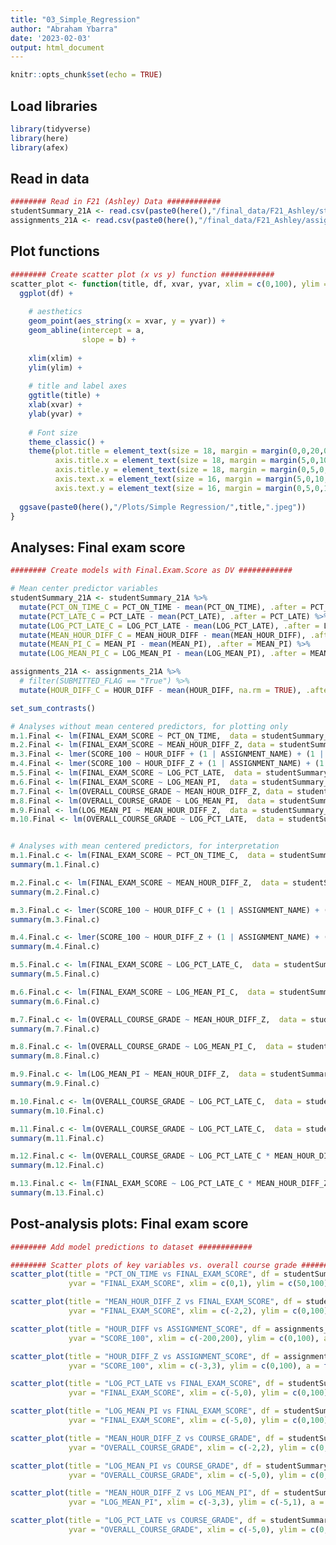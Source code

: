 ```yaml
---
title: "03_Simple_Regression"
author: "Abraham Ybarra"
date: '2023-02-03'
output: html_document
---
```


```r
knitr::opts_chunk$set(echo = TRUE)
```

## Load libraries

```r
library(tidyverse)
library(here)
library(afex)
```

## Read in data

```r
######## Read in F21 (Ashley) Data ############
studentSummary_21A <- read.csv(paste0(here(),"/final_data/F21_Ashley/studentSummary.csv"), header = TRUE)
assignments_21A <- read.csv(paste0(here(),"/final_data/F21_Ashley/assignments.csv"), header = TRUE, numerals = "no.loss")
```

## Plot functions

```r
######## Create scatter plot (x vs y) function ############
scatter_plot <- function(title, df, xvar, yvar, xlim = c(0,100), ylim = c(0,100), a = 0, b = 0) {
  ggplot(df) +
  
    # aesthetics
    geom_point(aes_string(x = xvar, y = yvar)) +
    geom_abline(intercept = a,
                slope = b) +
    
    xlim(xlim) +
    ylim(ylim) +
    
    # title and label axes
    ggtitle(title) +
    xlab(xvar) + 
    ylab(yvar) +
    
    # Font size 
    theme_classic() +
    theme(plot.title = element_text(size = 18, margin = margin(0,0,20,0)),
          axis.title.x = element_text(size = 18, margin = margin(5,0,10,0)),
          axis.title.y = element_text(size = 18, margin = margin(0,5,0,10)),
          axis.text.x = element_text(size = 16, margin = margin(5,0,10,0)),
          axis.text.y = element_text(size = 16, margin = margin(0,5,0,10))) 
  
  ggsave(paste0(here(),"/Plots/Simple Regression/",title,".jpeg"))
}
```

## Analyses: Final exam score

```r
######## Create models with Final.Exam.Score as DV ############

# Mean center predictor variables
studentSummary_21A <- studentSummary_21A %>%
  mutate(PCT_ON_TIME_C = PCT_ON_TIME - mean(PCT_ON_TIME), .after = PCT_ON_TIME) %>%
  mutate(PCT_LATE_C = PCT_LATE - mean(PCT_LATE), .after = PCT_LATE) %>%
  mutate(LOG_PCT_LATE_C = LOG_PCT_LATE - mean(LOG_PCT_LATE), .after = LOG_PCT_LATE) %>%
  mutate(MEAN_HOUR_DIFF_C = MEAN_HOUR_DIFF - mean(MEAN_HOUR_DIFF), .after = MEAN_HOUR_DIFF) %>%
  mutate(MEAN_PI_C = MEAN_PI - mean(MEAN_PI), .after = MEAN_PI) %>%
  mutate(LOG_MEAN_PI_C = LOG_MEAN_PI - mean(LOG_MEAN_PI), .after = MEAN_PI_C)

assignments_21A <- assignments_21A %>%
  # filter(SUBMITTED_FLAG == "True") %>%
  mutate(HOUR_DIFF_C = HOUR_DIFF - mean(HOUR_DIFF, na.rm = TRUE), .after = HOUR_DIFF)

set_sum_contrasts()

# Analyses without mean centered predictors, for plotting only
m.1.Final <- lm(FINAL_EXAM_SCORE ~ PCT_ON_TIME,  data = studentSummary_21A)
m.2.Final <- lm(FINAL_EXAM_SCORE ~ MEAN_HOUR_DIFF_Z, data = studentSummary_21A)
m.3.Final <- lmer(SCORE_100 ~ HOUR_DIFF + (1 | ASSIGNMENT_NAME) + (1 | ANON_ID), data = assignments_21A)
m.4.Final <- lmer(SCORE_100 ~ HOUR_DIFF_Z + (1 | ASSIGNMENT_NAME) + (1 | ANON_ID), data = assignments_21A)
m.5.Final <- lm(FINAL_EXAM_SCORE ~ LOG_PCT_LATE,  data = studentSummary_21A)
m.6.Final <- lm(FINAL_EXAM_SCORE ~ LOG_MEAN_PI,  data = studentSummary_21A)
m.7.Final <- lm(OVERALL_COURSE_GRADE ~ MEAN_HOUR_DIFF_Z, data = studentSummary_21A)
m.8.Final <- lm(OVERALL_COURSE_GRADE ~ LOG_MEAN_PI,  data = studentSummary_21A)
m.9.Final <- lm(LOG_MEAN_PI ~ MEAN_HOUR_DIFF_Z,  data = studentSummary_21A)
m.10.Final <- lm(OVERALL_COURSE_GRADE ~ LOG_PCT_LATE,  data = studentSummary_21A)


# Analyses with mean centered predictors, for interpretation
m.1.Final.c <- lm(FINAL_EXAM_SCORE ~ PCT_ON_TIME_C,  data = studentSummary_21A)
summary(m.1.Final.c)

m.2.Final.c <- lm(FINAL_EXAM_SCORE ~ MEAN_HOUR_DIFF_Z,  data = studentSummary_21A)
summary(m.2.Final.c)

m.3.Final.c <- lmer(SCORE_100 ~ HOUR_DIFF_C + (1 | ASSIGNMENT_NAME) + (1 | ANON_ID), data = assignments_21A)
summary(m.3.Final.c)

m.4.Final.c <- lmer(SCORE_100 ~ HOUR_DIFF_Z + (1 | ASSIGNMENT_NAME) + (1 | ANON_ID), data = assignments_21A)
summary(m.4.Final.c)

m.5.Final.c <- lm(FINAL_EXAM_SCORE ~ LOG_PCT_LATE_C,  data = studentSummary_21A)
summary(m.5.Final.c)

m.6.Final.c <- lm(FINAL_EXAM_SCORE ~ LOG_MEAN_PI_C,  data = studentSummary_21A)
summary(m.6.Final.c)

m.7.Final.c <- lm(OVERALL_COURSE_GRADE ~ MEAN_HOUR_DIFF_Z,  data = studentSummary_21A)
summary(m.7.Final.c)

m.8.Final.c <- lm(OVERALL_COURSE_GRADE ~ LOG_MEAN_PI_C,  data = studentSummary_21A)
summary(m.8.Final.c)

m.9.Final.c <- lm(LOG_MEAN_PI ~ MEAN_HOUR_DIFF_Z,  data = studentSummary_21A)
summary(m.9.Final.c)

m.10.Final.c <- lm(OVERALL_COURSE_GRADE ~ LOG_PCT_LATE_C,  data = studentSummary_21A)
summary(m.10.Final.c)

m.11.Final.c <- lm(OVERALL_COURSE_GRADE ~ LOG_PCT_LATE_C,  data = studentSummary_21A)
summary(m.11.Final.c)

m.12.Final.c <- lm(OVERALL_COURSE_GRADE ~ LOG_PCT_LATE_C * MEAN_HOUR_DIFF_Z * LOG_MEAN_PI_C,  data = studentSummary_21A)
summary(m.12.Final.c)

m.13.Final.c <- lm(FINAL_EXAM_SCORE ~ LOG_PCT_LATE_C * MEAN_HOUR_DIFF_Z * LOG_MEAN_PI_C,  data = studentSummary_21A)
summary(m.13.Final.c)
```


## Post-analysis plots: Final exam score

```r
######## Add model predictions to dataset ############

######## Scatter plots of key variables vs. overall course grade ############
scatter_plot(title = "PCT_ON_TIME vs FINAL_EXAM_SCORE", df = studentSummary_21A, xvar = "PCT_ON_TIME", 
             yvar = "FINAL_EXAM_SCORE", xlim = c(0,1), ylim = c(50,100), a = coef(m.1.Final)[1], b = coef(m.1.Final)[2])

scatter_plot(title = "MEAN_HOUR_DIFF_Z vs FINAL_EXAM_SCORE", df = studentSummary_21A, xvar = "MEAN_HOUR_DIFF_Z", 
             yvar = "FINAL_EXAM_SCORE", xlim = c(-2,2), ylim = c(0,100), a = coef(m.2.Final)[1], b = coef(m.2.Final)[2])

scatter_plot(title = "HOUR_DIFF vs ASSIGNMENT_SCORE", df = assignments_21A, xvar = "HOUR_DIFF", 
             yvar = "SCORE_100", xlim = c(-200,200), ylim = c(0,100), a = fixef(m.3.Final)[1], b = fixef(m.3.Final)[2])

scatter_plot(title = "HOUR_DIFF_Z vs ASSIGNMENT_SCORE", df = assignments_21A, xvar = "HOUR_DIFF_Z", 
             yvar = "SCORE_100", xlim = c(-3,3), ylim = c(0,100), a = fixef(m.4.Final)[1], b = fixef(m.4.Final)[2])

scatter_plot(title = "LOG_PCT_LATE vs FINAL_EXAM_SCORE", df = studentSummary_21A, xvar = "LOG_PCT_LATE", 
             yvar = "FINAL_EXAM_SCORE", xlim = c(-5,0), ylim = c(0,100), a = coef(m.5.Final)[1], b = coef(m.5.Final)[2])

scatter_plot(title = "LOG_MEAN_PI vs FINAL_EXAM_SCORE", df = studentSummary_21A, xvar = "LOG_MEAN_PI", 
             yvar = "FINAL_EXAM_SCORE", xlim = c(-5,0), ylim = c(0,100), a = coef(m.6.Final)[1], b = coef(m.6.Final)[2])

scatter_plot(title = "MEAN_HOUR_DIFF_Z vs COURSE_GRADE", df = studentSummary_21A, xvar = "MEAN_HOUR_DIFF_Z", 
             yvar = "OVERALL_COURSE_GRADE", xlim = c(-2,2), ylim = c(0,100), a = coef(m.7.Final)[1], b = coef(m.7.Final)[2])

scatter_plot(title = "LOG_MEAN_PI vs COURSE_GRADE", df = studentSummary_21A, xvar = "LOG_MEAN_PI", 
             yvar = "OVERALL_COURSE_GRADE", xlim = c(-5,0), ylim = c(0,100), a = coef(m.8.Final)[1], b = coef(m.8.Final)[2])

scatter_plot(title = "MEAN_HOUR_DIFF_Z vs LOG_MEAN_PI", df = studentSummary_21A, xvar = "MEAN_HOUR_DIFF_Z", 
             yvar = "LOG_MEAN_PI", xlim = c(-3,3), ylim = c(-5,1), a = coef(m.9.Final)[1], b = coef(m.9.Final)[2])

scatter_plot(title = "LOG_PCT_LATE vs COURSE_GRADE", df = studentSummary_21A, xvar = "LOG_PCT_LATE", 
             yvar = "OVERALL_COURSE_GRADE", xlim = c(-5,0), ylim = c(0,100), a = coef(m.10.Final)[1], b = coef(m.10.Final)[2])
```

